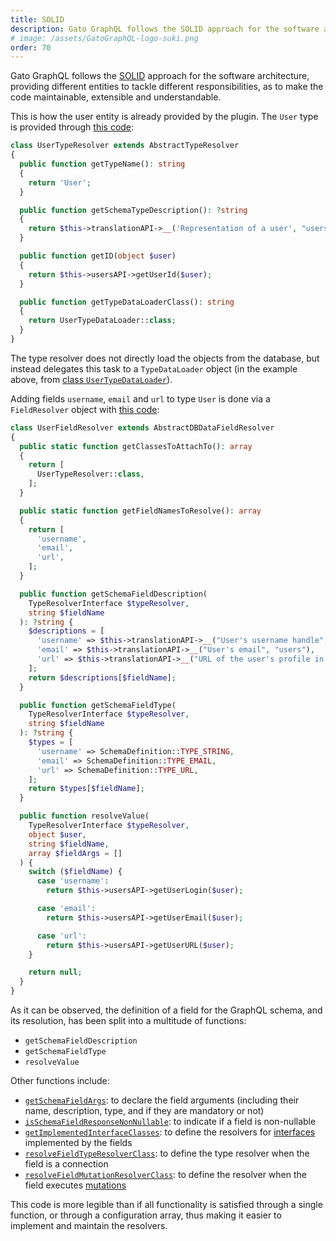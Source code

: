 ```yaml
---
title: SOLID
description: Gato GraphQL follows the SOLID approach for the software architecture.
# image: /assets/GatoGraphQL-logo-suki.png
order: 70
---
```


Gato GraphQL follows the [SOLID](https://en.wikipedia.org/wiki/SOLID) approach for the software architecture, providing different entities to tackle different responsibilities, as to make the code maintainable, extensible and understandable.

This is how the user entity is already provided by the plugin. The `User` type is provided through [this code](https://github.com/getpop/users/blob/c157600b00901ea74cc87187f55fc2e3242fe656/src/TypeResolvers/UserTypeResolver.php):

```php
class UserTypeResolver extends AbstractTypeResolver
{
  public function getTypeName(): string
  {
    return 'User';
  }

  public function getSchemaTypeDescription(): ?string
  {
    return $this->translationAPI->__('Representation of a user', "users");
  }

  public function getID(object $user)
  {
    return $this->usersAPI->getUserId($user);
  }

  public function getTypeDataLoaderClass(): string
  {
    return UserTypeDataLoader::class;
  }
}
```

The type resolver does not directly load the objects from the database, but instead delegates this task to a `TypeDataLoader` object (in the example above, from [class `UserTypeDataLoader`](https://github.com/getpop/users/blob/27221fdc23899fb4e9d8a076df87995e16fab8bf/src/TypeDataLoaders/UserTypeDataLoader.php)).

Adding fields `username`, `email` and `url` to type `User` is done via a `FieldResolver` object with [this code](https://github.com/getpop/users/blob/4ea244c419ad21bf9297d476180acf9435d9d104/src/FieldResolvers/UserFieldResolver.php):

```php
class UserFieldResolver extends AbstractDBDataFieldResolver
{
  public static function getClassesToAttachTo(): array
  {
    return [
      UserTypeResolver::class,
    ];
  }

  public static function getFieldNamesToResolve(): array
  {
    return [
      'username',
      'email',
      'url',
    ];
  }

  public function getSchemaFieldDescription(
    TypeResolverInterface $typeResolver,
    string $fieldName
  ): ?string {
    $descriptions = [
      'username' => $this->translationAPI->__("User's username handle", "users"),
      'email' => $this->translationAPI->__("User's email", "users"),
      'url' => $this->translationAPI->__("URL of the user's profile in the website", "users"),
    ];
    return $descriptions[$fieldName];
  }

  public function getSchemaFieldType(
    TypeResolverInterface $typeResolver,
    string $fieldName
  ): ?string {
    $types = [
      'username' => SchemaDefinition::TYPE_STRING,
      'email' => SchemaDefinition::TYPE_EMAIL,
      'url' => SchemaDefinition::TYPE_URL,
    ];
    return $types[$fieldName];
  }

  public function resolveValue(
    TypeResolverInterface $typeResolver,
    object $user,
    string $fieldName,
    array $fieldArgs = []
  ) {
    switch ($fieldName) {
      case 'username':
        return $this->usersAPI->getUserLogin($user);

      case 'email':
        return $this->usersAPI->getUserEmail($user);

      case 'url':
        return $this->usersAPI->getUserURL($user);
    }

    return null;
  }
}
```

As it can be observed, the definition of a field for the GraphQL schema, and its resolution, has been split into a multitude of functions: 

- `getSchemaFieldDescription`
- `getSchemaFieldType`
- `resolveValue`

Other functions include:

- [`getSchemaFieldArgs`](https://github.com/PoPSchema/comments/blob/d4dded01eaf9def89c53331b0b839e722495c779/src/FieldResolvers/CommentFieldResolver.php#L141): to declare the field arguments (including their name, description, type, and if they are mandatory or not)
- [`isSchemaFieldResponseNonNullable`](https://github.com/PoPSchema/comments/blob/d4dded01eaf9def89c53331b0b839e722495c779/src/FieldResolvers/CommentFieldResolver.php#L56): to indicate if a field is non-nullable
- [`getImplementedInterfaceClasses`](https://github.com/PoPSchema/customposts/blob/31d48ee3636117c03111738f5ca90d8c05b17e07/src/FieldResolvers/AbstractCustomPostFieldResolver.php#L23): to define the resolvers for [interfaces](https://graphql.org/learn/schema/#interfaces) implemented by the fields
- [`resolveFieldTypeResolverClass`](https://github.com/PoPSchema/comments/blob/master/src/FieldResolvers/CustomPostFieldResolver.php#L99): to define the type resolver when the field is a connection
- [`resolveFieldMutationResolverClass`](https://github.com/PoPSchema/post-mutations/blob/ad00382d5ca27f1ce719c48759d38eb66cb8d2c2/src/FieldResolvers/RootFieldResolver.php#L125): to define the resolver when the field executes [mutations](https://graphql.org/learn/queries/#mutations)

This code is more legible than if all functionality is satisfied through a single function, or through a configuration array, thus making it easier to implement and maintain the resolvers.
